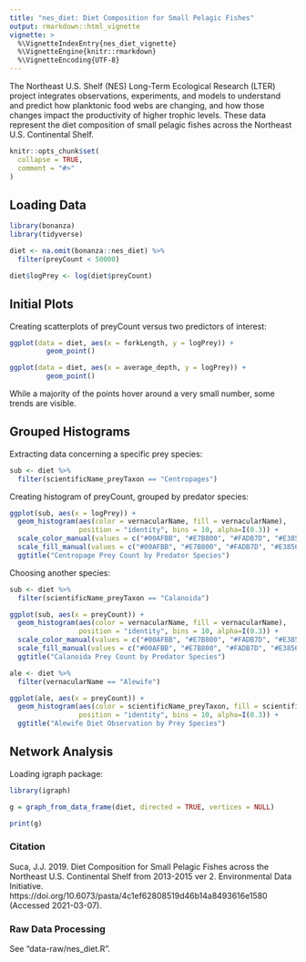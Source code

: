 ```yaml
---
title: "nes_diet: Diet Composition for Small Pelagic Fishes"
output: rmarkdown::html_vignette
vignette: >
  %\VignetteIndexEntry{nes_diet_vignette}
  %\VignetteEngine{knitr::rmarkdown}
  %\VignetteEncoding{UTF-8}
---
```


The Northeast U.S. Shelf (NES) Long-Term Ecological Research (LTER) project integrates observations, experiments, and models to understand and predict how planktonic food webs are changing, and how those changes impact the productivity of higher trophic levels. These data represent the diet composition of small pelagic fishes across the Northeast U.S. Continental Shelf.

```r
knitr::opts_chunk$set(
  collapse = TRUE,
  comment = "#>"
)
```

## Loading Data

```r
library(bonanza)
library(tidyverse)

diet <- na.omit(bonanza::nes_diet) %>%
  filter(preyCount < 50000)

diet$logPrey <- log(diet$preyCount)
```

## Initial Plots

Creating scatterplots of preyCount versus two predictors of interest:

```r

ggplot(data = diet, aes(x = forkLength, y = logPrey)) +
 		 geom_point()

ggplot(data = diet, aes(x = average_depth, y = logPrey)) +
 		 geom_point()
```

While a majority of the points hover around a very small number, some trends are visible.

## Grouped Histograms

Extracting data concerning a specific prey species:

```r

sub <- diet %>%
  filter(scientificName_preyTaxon == "Centropages")

```

Creating histogram of preyCount, grouped by predator species:

```r
ggplot(sub, aes(x = logPrey)) +
  geom_histogram(aes(color = vernacularName, fill = vernacularName),
                 position = "identity", bins = 10, alpha=I(0.3)) +
  scale_color_manual(values = c("#00AFBB", "#E7B800", "#FADB7D", "#E38566", "#F68FFF")) +
  scale_fill_manual(values = c("#00AFBB", "#E7B800", "#FADB7D", "#E38566", "#F68FFF")) +
  ggtitle("Centropage Prey Count by Predator Species")

```
Choosing another species:

```r

sub <- diet %>%
  filter(scientificName_preyTaxon == "Calanoida")

ggplot(sub, aes(x = preyCount)) +
  geom_histogram(aes(color = vernacularName, fill = vernacularName),
                 position = "identity", bins = 10, alpha=I(0.3)) +
  scale_color_manual(values = c("#00AFBB", "#E7B800", "#FADB7D", "#E38566", "#F68FFF")) +
  scale_fill_manual(values = c("#00AFBB", "#E7B800", "#FADB7D", "#E38566", "#F68FFF")) +
  ggtitle("Calanoida Prey Count by Predator Species")

```

```r

ale <- diet %>%
  filter(vernacularName == "Alewife")

ggplot(ale, aes(x = preyCount)) +
  geom_histogram(aes(color = scientificName_preyTaxon, fill = scientificName_preyTaxon),
                 position = "identity", bins = 10, alpha=I(0.3)) +
  ggtitle("Alewife Diet Observation by Prey Species")

```

## Network Analysis

Loading igraph package:

```r

library(igraph)

g = graph_from_data_frame(diet, directed = TRUE, vertices = NULL)

print(g)

```

### Citation

Suca, J.J. 2019. Diet Composition for Small Pelagic Fishes across the Northeast U.S. Continental Shelf from 2013-2015 ver 2. Environmental Data Initiative. https://doi.org/10.6073/pasta/4c1ef62808519d46b14a8493616e1580 (Accessed 2021-03-07).

### Raw Data Processing

See "data-raw/nes_diet.R".
